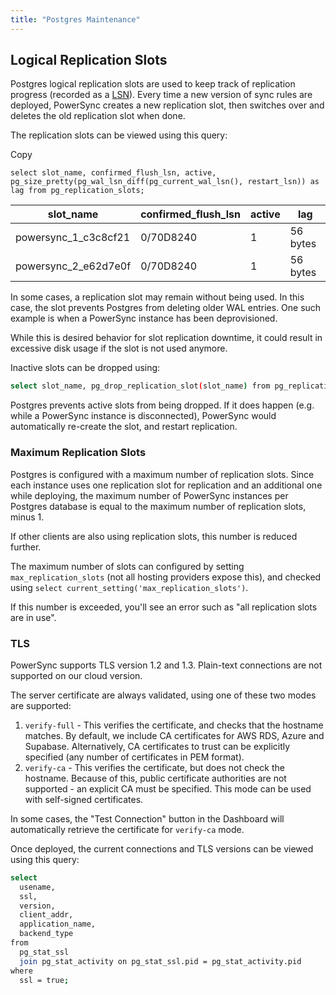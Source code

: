 ```yaml
---
title: "Postgres Maintenance"
---
```


## Logical Replication Slots

Postgres logical replication slots are used to keep track of replication progress (recorded as a [LSN](https://www.postgresql.org/docs/current/datatype-pg-lsn.html)). Every time a new version of sync rules are deployed, PowerSync creates a new replication slot, then switches over and deletes the old replication slot when done.

The replication slots can be viewed using this query:

Copy

```
select slot_name, confirmed_flush_lsn, active, pg_size_pretty(pg_wal_lsn_diff(pg_current_wal_lsn(), restart_lsn)) as lag from pg_replication_slots;
```

| slot\_name             | confirmed\_flush\_lsn | active | lag      |
| ---------------------- | --------------------- | ------ | -------- |
| powersync\_1\_c3c8cf21 | 0/70D8240             | 1      | 56 bytes |
| powersync\_2\_e62d7e0f | 0/70D8240             | 1      | 56 bytes |

In some cases, a replication slot may remain without being used. In this case, the slot prevents Postgres from deleting older WAL entries. One such example is when a PowerSync instance has been deprovisioned.

While this is desired behavior for slot replication downtime, it could result in excessive disk usage if the slot is not used anymore.

Inactive slots can be dropped using:

```bash
select slot_name, pg_drop_replication_slot(slot_name) from pg_replication_slots where active = false;
```

Postgres prevents active slots from being dropped. If it does happen (e.g. while a PowerSync instance is disconnected), PowerSync would automatically re-create the slot, and restart replication.

### Maximum Replication Slots

Postgres is configured with a maximum number of replication slots. Since each instance uses one replication slot for replication and an additional one while deploying, the maximum number of PowerSync instances per Postgres database is equal to the maximum number of replication slots, minus 1\.

If other clients are also using replication slots, this number is reduced further.

The maximum number of slots can configured by setting `max_replication_slots` (not all hosting providers expose this), and checked using `select current_setting('max_replication_slots')`.

If this number is exceeded, you'll see an error such as "all replication slots are in use".

### TLS

PowerSync supports TLS version 1.2 and 1.3\. Plain-text connections are not supported on our cloud version.

The server certificate are always validated, using one of these two modes are supported:

1. `verify-full` \- This verifies the certificate, and checks that the hostname matches. By default, we include CA certificates for AWS RDS, Azure and Supabase. Alternatively, CA certificates to trust can be explicitly specified (any number of certificates in PEM format).
2. `verify-ca` \- This verifies the certificate, but does not check the hostname. Because of this, public certificate authorities are not supported - an explicit CA must be specified. This mode can be used with self-signed certificates.

In some cases, the "Test Connection" button in the Dashboard will automatically retrieve the certificate for `verify-ca` mode.

Once deployed, the current connections and TLS versions can be viewed using this query:

```bash
select
  usename,
  ssl,
  version,
  client_addr,
  application_name,
  backend_type
from
  pg_stat_ssl
  join pg_stat_activity on pg_stat_ssl.pid = pg_stat_activity.pid
where
  ssl = true;
```
